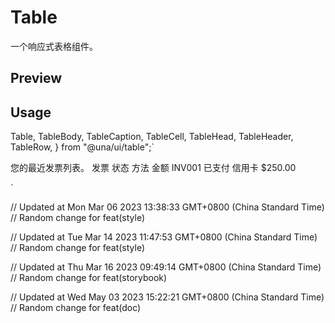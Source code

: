 

<Meta of={TableStories} />

# Table

一个响应式表格组件。

## Preview

<Canvas of={TableStories.Default} />

## Usage

  Table,
  TableBody,
  TableCaption,
  TableCell,
  TableHead,
  TableHeader,
  TableRow,
} from "@una/ui/table";`

  <TableCaption>您的最近发票列表。</TableCaption>
  <TableHeader>
    <TableRow>
      <TableHead className="w-[100px]">发票</TableHead>
      <TableHead>状态</TableHead>
      <TableHead>方法</TableHead>
      <TableHead className="text-right">金额</TableHead>
    </TableRow>
  </TableHeader>
  <TableBody>
    <TableRow>
      <TableCell className="font-medium">INV001</TableCell>
      <TableCell>已支付</TableCell>
      <TableCell>信用卡</TableCell>
      <TableCell className="text-right">$250.00</TableCell>
    </TableRow>
  </TableBody>
</Table>
`

<Source code={importCode} language='ts' dark />
<Source code={usageCode} language='tsx' dark />

// Updated at Mon Mar 06 2023 13:38:33 GMT+0800 (China Standard Time)
// Random change for feat(style)

// Updated at Tue Mar 14 2023 11:47:53 GMT+0800 (China Standard Time)
// Random change for feat(style)

// Updated at Thu Mar 16 2023 09:49:14 GMT+0800 (China Standard Time)
// Random change for feat(storybook)

// Updated at Wed May 03 2023 15:22:21 GMT+0800 (China Standard Time)
// Random change for feat(doc)
